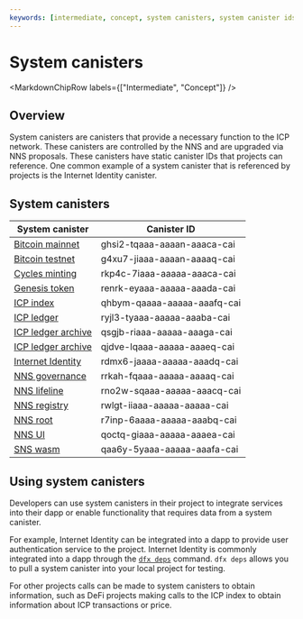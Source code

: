 ```yaml
---
keywords: [intermediate, concept, system canisters, system canister ids]
---
```



# System canisters

<MarkdownChipRow labels={["Intermediate", "Concept"]} />

## Overview

System canisters are canisters that provide a necessary function to the ICP network. These canisters are controlled by the NNS and are upgraded via NNS proposals. These canisters have static canister IDs that projects can reference. One common example of a system canister that is referenced by projects is the Internet Identity canister.

## System canisters

| System canister | Canister ID |
|-----------------|-------------|
| [Bitcoin mainnet](/docs/current/developer-docs/integrations/bitcoin/) | ghsi2-tqaaa-aaaan-aaaca-cai |
| [Bitcoin testnet](/docs/current/developer-docs/integrations/bitcoin/) | g4xu7-jiaaa-aaaan-aaaaq-cai |
| [Cycles minting](/docs/current/developer-docs/gas-cost) | rkp4c-7iaaa-aaaaa-aaaca-cai |
| [Genesis token](/how-it-works/tokenomics/) | renrk-eyaaa-aaaaa-aaada-cai |
| [ICP index](/docs/current/developer-docs/defi/tokens/indexes) | qhbym-qaaaa-aaaaa-aaafq-cai |
| [ICP ledger](/docs/current/developer-docs/integrations/ledger/) | ryjl3-tyaaa-aaaaa-aaaba-cai |
| [ICP ledger archive](/docs/current/developer-docs/integrations/ledger/) | qsgjb-riaaa-aaaaa-aaaga-cai |
| [ICP ledger archive](/docs/current/developer-docs/integrations/ledger/) | qjdve-lqaaa-aaaaa-aaaeq-cai |
| [Internet Identity](/docs/current/developer-docs/integrations/internet-identity/overview) | rdmx6-jaaaa-aaaaa-aaadq-cai |
| [NNS governance](/docs/current/developer-docs/daos/nns/overview)      | rrkah-fqaaa-aaaaa-aaaaq-cai |
| [NNS lifeline](/docs/current/developer-docs/daos/nns/overview) | rno2w-sqaaa-aaaaa-aaacq-cai |
| [NNS registry](/docs/current/developer-docs/daos/nns/overview)      | rwlgt-iiaaa-aaaaa-aaaaa-cai |
| [NNS root](/docs/current/developer-docs/daos/nns/overview) | r7inp-6aaaa-aaaaa-aaabq-cai |
| [NNS UI](/docs/current/developer-docs/daos/nns/overview) | qoctq-giaaa-aaaaa-aaaea-cai |
| [SNS wasm](/docs/current/developer-docs/daos/sns/introduction/sns-intro-high-level) | qaa6y-5yaaa-aaaaa-aaafa-cai |

## Using system canisters

Developers can use system canisters in their project to integrate services into their dapp or enable functionality that requires data from a system canister.

For example, Internet Identity can be integrated into a dapp to provide user authentication service to the project. Internet Identity is commonly integrated into a dapp through the [`dfx deps`](/docs/current/developer-docs/smart-contracts/maintain/import) command. `dfx deps` allows you to pull a system canister into your local project for testing.

For other projects calls can be made to system canisters to obtain information, such as DeFi projects making calls to the ICP index to obtain information about ICP transactions or price.
